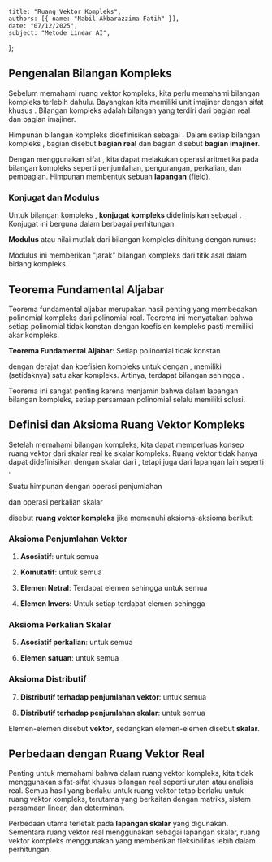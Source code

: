     title: "Ruang Vektor Kompleks",
    authors: [{ name: "Nabil Akbarazzima Fatih" }],
    date: "07/12/2025",
    subject: "Metode Linear AI",
};

## Pengenalan Bilangan Kompleks

Sebelum memahami ruang vektor kompleks, kita perlu memahami bilangan kompleks terlebih dahulu. Bayangkan kita memiliki unit imajiner <InlineMath math="i" /> dengan sifat khusus <InlineMath math="i^2 = -1" />. Bilangan kompleks adalah bilangan yang terdiri dari bagian real dan bagian imajiner.

Himpunan bilangan kompleks didefinisikan sebagai <InlineMath math="\mathbb{C} := \{z = x + iy : x, y \in \mathbb{R}\}" />. Dalam setiap bilangan kompleks <InlineMath math="z = x + iy" />, bagian <InlineMath math="x = \text{Re}(z)" /> disebut **bagian real** dan bagian <InlineMath math="y = \text{Im}(z)" /> disebut **bagian imajiner**.

Dengan menggunakan sifat <InlineMath math="i^2 = -1" />, kita dapat melakukan operasi aritmetika pada bilangan kompleks seperti penjumlahan, pengurangan, perkalian, dan pembagian. Himpunan <InlineMath math="(\mathbb{C}, +, \cdot)" /> membentuk sebuah **lapangan** (field).

### Konjugat dan Modulus

Untuk bilangan kompleks <InlineMath math="z = x + iy" />, **konjugat kompleks** didefinisikan sebagai <InlineMath math="\overline{z} = x - iy" />. Konjugat ini berguna dalam berbagai perhitungan.

**Modulus** atau nilai mutlak dari bilangan kompleks dihitung dengan rumus:

<BlockMath math="|z| = \sqrt{z \cdot \overline{z}} = \sqrt{x^2 + y^2}" />

Modulus ini memberikan "jarak" bilangan kompleks dari titik asal dalam bidang kompleks.

## Teorema Fundamental Aljabar

Teorema fundamental aljabar merupakan hasil penting yang membedakan polinomial kompleks dari polinomial real. Teorema ini menyatakan bahwa setiap polinomial tidak konstan dengan koefisien kompleks pasti memiliki akar kompleks.

**Teorema Fundamental Aljabar**: Setiap polinomial tidak konstan

<BlockMath math="p(z) = a_n z^n + a_{n-1} z^{n-1} + \cdots + a_1 z + a_0, \quad z \in \mathbb{C}" />

dengan derajat <InlineMath math="n \geq 1" /> dan koefisien kompleks <InlineMath math="a_k \in \mathbb{C}" /> untuk <InlineMath math="k = 0, 1, \ldots, n" /> dengan <InlineMath math="a_n \neq 0" />, memiliki (setidaknya) satu akar kompleks. Artinya, terdapat bilangan <InlineMath math="z_* \in \mathbb{C}" /> sehingga <InlineMath math="p(z_*) = 0" />.

Teorema ini sangat penting karena menjamin bahwa dalam lapangan bilangan kompleks, setiap persamaan polinomial selalu memiliki solusi.

## Definisi dan Aksioma Ruang Vektor Kompleks

Setelah memahami bilangan kompleks, kita dapat memperluas konsep ruang vektor dari skalar real ke skalar kompleks. Ruang vektor tidak hanya dapat didefinisikan dengan skalar dari <InlineMath math="\mathbb{R}" />, tetapi juga dari lapangan lain seperti <InlineMath math="\mathbb{C}" />.

Suatu himpunan <InlineMath math="V" /> dengan operasi penjumlahan

<BlockMath math="+ : V \times V \to V : (x, y) \mapsto x + y" />

dan operasi perkalian skalar

<BlockMath math="\cdot : \mathbb{C} \times V \to V : (\lambda, x) \mapsto \lambda \cdot x" />

disebut **ruang vektor kompleks** jika memenuhi aksioma-aksioma berikut:

### Aksioma Penjumlahan Vektor

1. **Asosiatif**: <InlineMath math="(x + y) + z = x + (y + z)" /> untuk semua <InlineMath math="x, y, z \in V" />

2. **Komutatif**: <InlineMath math="x + y = y + x" /> untuk semua <InlineMath math="x, y \in V" />

3. **Elemen Netral**: Terdapat elemen <InlineMath math="0 \in V" /> sehingga <InlineMath math="x + 0 = x = 0 + x" /> untuk semua <InlineMath math="x \in V" />

4. **Elemen Invers**: Untuk setiap <InlineMath math="x \in V" /> terdapat elemen <InlineMath math="-x \in V" /> sehingga <InlineMath math="x + (-x) = 0 = (-x) + x" />

### Aksioma Perkalian Skalar

5. **Asosiatif perkalian**: <InlineMath math="(\lambda \mu) \cdot x = \lambda \cdot (\mu \cdot x)" /> untuk semua <InlineMath math="\lambda, \mu \in \mathbb{C}, x \in V" />

6. **Elemen satuan**: <InlineMath math="1 \cdot x = x" /> untuk semua <InlineMath math="x \in V" />

### Aksioma Distributif

7. **Distributif terhadap penjumlahan vektor**: <InlineMath math="\lambda \cdot (x + y) = \lambda \cdot x + \lambda \cdot y" /> untuk semua <InlineMath math="\lambda \in \mathbb{C}, x, y \in V" />

8. **Distributif terhadap penjumlahan skalar**: <InlineMath math="(\lambda + \mu) \cdot x = \lambda \cdot x + \mu \cdot x" /> untuk semua <InlineMath math="\lambda, \mu \in \mathbb{C}, x \in V" />

Elemen-elemen <InlineMath math="x \in V" /> disebut **vektor**, sedangkan elemen-elemen <InlineMath math="\lambda \in \mathbb{C}" /> disebut **skalar**.

## Perbedaan dengan Ruang Vektor Real

Penting untuk memahami bahwa dalam ruang vektor kompleks, kita tidak menggunakan sifat-sifat khusus bilangan real seperti urutan atau analisis real. Semua hasil yang berlaku untuk ruang vektor tetap berlaku untuk ruang vektor kompleks, terutama yang berkaitan dengan matriks, sistem persamaan linear, dan determinan.

Perbedaan utama terletak pada **lapangan skalar** yang digunakan. Sementara ruang vektor real menggunakan <InlineMath math="\mathbb{R}" /> sebagai lapangan skalar, ruang vektor kompleks menggunakan <InlineMath math="\mathbb{C}" /> yang memberikan fleksibilitas lebih dalam perhitungan.